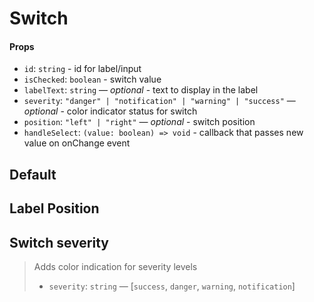 
<Meta title="Components/Switch" component={Switch} />

# Switch

#### Props

- `id`: `string` - id for label/input
- `isChecked`: `boolean` - switch value
- `labelText`: `string` — _optional_ - text to display in the label
- `severity`: `"danger" | "notification" | "warning" | "success"` — _optional_ - color indicator status for switch
- `position`: `"left" | "right"` — _optional_ - switch position
- `handleSelect`: `(value: boolean) => void` - callback that passes new value on onChange event

## Default

<Preview>
  <Story name="default">
    <Switch labelText="My Switch Button" />
  </Story>
</Preview>

## Label Position

<Preview>
  <Story name="position">
    <GnuiContainer>
      <Switch name="label-left" position="left" labelText="My Switch Button" />
      <Spacer height="1rem" />
      <Switch
        name="label-right"
        position="right"
        labelText="My Switch Button"
      />
    </GnuiContainer>
  </Story>
</Preview>

## Switch severity

> Adds color indication for severity levels
>
> - `severity`: `string` — [`success`, `danger`, `warning`, `notification`]

<Preview>
  <Story name="severity">
    <GnuiContainer>
      <Switch
        name="label1"
        severity="warning"
        labelText="My Switch Button Warning"
        isChecked
      />
      <Spacer height="1rem" />
      <Switch
        name="label2"
        severity="danger"
        labelText="My Switch Button Danger"
        isChecked
      />
      <Spacer height="1rem" />
      <Switch
        name="label3"
        severity="success"
        labelText="My Switch Button Success"
        isChecked
      />
      <Spacer height="1rem" />
      <Switch
        name="label4"
        severity="notification"
        labelText="My Switch Button Notification"
        isChecked
      />
    </GnuiContainer>
  </Story>
</Preview>
